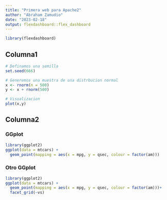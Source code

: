 ---
title: "Primera web para Apache2"
author: "Abraham Zamudio"
date: "2023-02-18"
output: flexdashboard::flex_dashboard
---
```{r Configuracion, include=FALSE}
library(flexdashboard)
```

Columna1
----------------------------------------------------
```{r DiagramaDispersion}

# Definamos una semilla 
set.seed(666)

# Generemos una muestra de una distrbucion normal 
x <- rnorm(n = 500)
y <- x + rnorm(500)

# Visualizacion
plot(x,y)
```



Columna2
----------------------------------------------------

### GGplot 
```{r GraficoGGplot2}
library(ggplot2)
ggplot(data = mtcars) +
  geom_point(mapping = aes(x = mpg, y = qsec, colour = factor(am)))

```


### Otro GGplot
```{r GraficoGGplot2_vs}
library(ggplot2)
ggplot(data = mtcars) +
  geom_point(mapping = aes(x = mpg, y = qsec, colour = factor(am)))+
  facet_grid(~vs)
```

